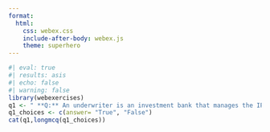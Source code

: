 ```yaml
---
format:
  html:
    css: webex.css
    include-after-body: webex.js
    theme: superhero
---
```



```r
#| eval: true
#| results: asis
#| echo: false
#| warning: false
library(webexercises)
q1 <- " **Q:** An underwriter is an investment bank that manages the IPO process and helps the company sell its stock."
q1_choices <- c(answer= "True", "False")
cat(q1,longmcq(q1_choices))
```

